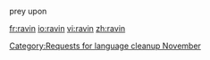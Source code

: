 {{nolanguage/box}}
[[Category:Requests for language cleanup November]]

prey upon

[[fr:ravin]]
[[io:ravin]]
[[vi:ravin]]
[[zh:ravin]]